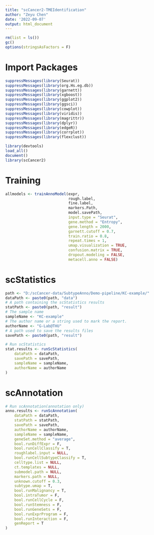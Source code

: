 ```yaml
---
title: "scCancer2-TMEIdentification"
author: "Zeyu Chen"
date: '2022-09-07'
output: html_document
---
```


```r
rm(list = ls())
gc()
options(stringsAsFactors = F)
```

# Import Packages

```r
suppressMessages(library(Seurat))
suppressMessages(library(org.Hs.eg.db))
suppressMessages(library(garnett))
suppressMessages(library(xgboost))
suppressMessages(library(ggplot2))
suppressMessages(library(ggsci))
suppressMessages(library(cowplot))
suppressMessages(library(viridis))
suppressMessages(library(magrittr))
suppressMessages(library(dplyr))
suppressMessages(library(edgeR))
suppressMessages(library(corrplot))
suppressMessages(library(flexclust))
```

```r
library(devtools)
load_all()
document()
library(scCancer2)
```

# Training

```r
allmodels <- trainAnnoModel(expr,
                            rough.label,
                            fine.label,
                            markers.Path,
                            model.savePath,
                            input.type = "Seurat",
                            gene.method = "Entropy",
                            gene.length = 2000,
                            garnett.cutoff = 0.7,
                            train.ratio = 0.8,
                            repeat.times = 1,
                            umap.visualization = TRUE,
                            confusion.matrix = TRUE,
                            dropout.modeling = FALSE,
                            metacell.anno = FALSE)
```

# scStatistics

```r
path <- "D:/scCancer-data/SubtypeAnno/Demo-pipeline/KC-example/"
dataPath <- paste0(path, "data")    
# A path containing the scStatistics results
statPath <- paste0(path, "result")
# The sample name
sampleName <- "KC-example"
# The author name or a string used to mark the report.
authorName <- "G-Lab@THU"    
# A path used to save the results files
savePath <- paste0(path, "result")

# Run scStatistics
stat.results <- runScStatistics(
    dataPath = dataPath,
    savePath = savePath,
    sampleName = sampleName,
    authorName = authorName
)
```

# scAnnotation

```r
# Run scAnnotation(annotation only)
anno.results <- runScAnnotation(
    dataPath = dataPath,
    statPath = statPath,
    savePath = savePath,
    authorName = authorName,
    sampleName = sampleName,
    geneSet.method = "average",
    bool.runDiffExpr = F,
    bool.runCellClassify = T,
    roughlabel.input = NULL,
    bool.runCellSubtypeClassify = T,
    celltype.list = NULL,
    ct.templates = NULL,
    submodel.path = NULL,
    markers.path = NULL,
    unknown.cutoff = 0.3,
    subtype.umap = T,
    bool.runMalignancy = T,
    bool.intraTumor = F,
    bool.runCellCycle = F,
    bool.runStemness = F,
    bool.runGeneSets = F,
    bool.runExprProgram = F,
    bool.runInteraction = F,
    genReport = T
)
```


